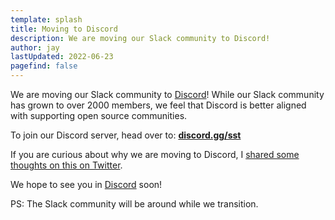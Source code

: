 ```yaml
---
template: splash
title: Moving to Discord
description: We are moving our Slack community to Discord!
author: jay
lastUpdated: 2022-06-23
pagefind: false
---
```


We are moving our Slack community to [Discord](https://discord.gg/sst)! While our Slack community has grown to over 2000 members, we feel that Discord is better aligned with supporting open source communities.

To join our Discord server, head over to: [**discord.gg/sst**](https://discord.gg/sst)

If you are curious about why we are moving to Discord, I [shared some thoughts on this on Twitter](https://x.com/jayair/status/1535360228631379973).

We hope to see you in [Discord](https://discord.gg/sst) soon!

PS: The Slack community will be around while we transition.
